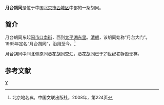{{Coord|39.9010004|116.3632691|type:landmark_region:CN-11_source:GoogleMaps|display=title}}
'''月台胡同'''是位于中国[[北京市|北京市]][[西城区|西城区]]中部的一条胡同。

==简介==
月台胡同东起[[闹市口南街|闹市口南街]]，西到[[太平湖东里|太平湖东里]]。[[清朝|清朝]]，该胡同始称“月台大门”。1965年定名“月台胡同”，沿用至今。<ref>北京地名典，中国文联出版社，2008年，第224页</ref>

月台胡同中间北侧原同[[葵花胡同|葵花胡同]]交汇，[[葵花胡同|葵花胡同]]已于21世纪初拆毁无存。

==参考文献==
{{reflist}}

[[Category:北京胡同|Y]]